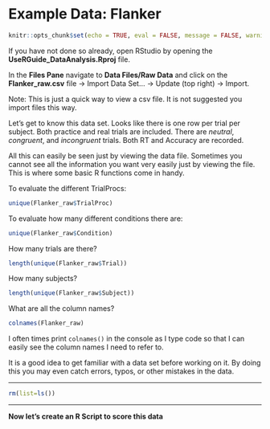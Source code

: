 # Example Data: Flanker {-}

<link rel="stylesheet" href="https://use.fontawesome.com/releases/v5.8.1/css/all.css" integrity="sha384-50oBUHEmvpQ+1lW4y57PTFmhCaXp0ML5d60M1M7uH2+nqUivzIebhndOJK28anvf" crossorigin="anonymous">

```r
knitr::opts_chunk$set(echo = TRUE, eval = FALSE, message = FALSE, warning = FALSE)
```

If you have not done so already, open RStudio by opening the **UseRGuide_DataAnalysis.Rproj** file. 

In the **Files Pane** navigate to **Data Files/Raw Data** and click on the **Flanker_raw.csv** file -> Import Data Set... -> Update (top right) -> Import.

Note: This is just a quick way to view a csv file. It is not suggested you import files this way.

Let's get to know this data set. Looks like there is one row per trial per subject. Both practice and real trials are included. There are *neutral*, *congruent*, and *incongruent* trials. Both RT and Accuracy are recorded. 

All this can easily be seen just by viewing the data file. Sometimes you cannot see all the information you want very easily just by viewing the file. This is where some basic R functions come in handy.

To evaluate the different TrialProcs:

```r
unique(Flanker_raw$TrialProc)
```

To evaluate how many different conditions there are:

```r
unique(Flanker_raw$Condition)
```

How many trials are there?

```r
length(unique(Flanker_raw$Trial))
```

How many subjects?

```r
length(unique(Flanker_raw$Subject))
```

What are all the column names?

```r
colnames(Flanker_raw)
```

I often times print `colnames()` in the console as I type code so that I can easily see the column names I need to refer to. 

It is a good idea to get familiar with a data set before working on it. By doing this you may even catch errors, typos, or other mistakes in the data.

********

```r
rm(list=ls())
```

********

**Now let's create an R Script to score this data**
